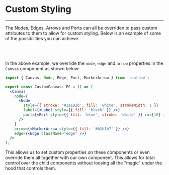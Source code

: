 
<Meta title="Docs/Styling" />

# Custom Styling

---

The Nodes, Edges, Arrows and Ports can all be overriden to pass custom attributes
to them to allow for custom styling. Below is an example of some of the possibilities
you can achieve.

<br />
<div style={{ height: 500, width: 700, position: 'relative', margin: '0 auto', background: 'white' }}>
  <Story id="demos-basic--styling" />
</div>
<br />

In the above example, we override the `node`, `edge` and `arrow` properties
in the `Canvas` component as shown below:

```jsx
import { Canvas, Node, Edge, Port, MarkerArrow } from 'reaflow';

export const CustomCanvas: FC = () => (
  <Canvas
    node={
      <Node
        style={{ stroke: '#1a192b', fill: 'white', strokeWidth: 1 }}
        label={<Label style={{ fill: 'black' }} />}
        port={<Port style={{ fill: 'blue', stroke: 'white' }} rx={10} ry={10} />}
      />
    }
    arrow={<MarkerArrow style={{ fill: '#b1b1b7' }} />}
    edge={<Edge className="edge" />}
  />
);
```

This allows us to set custom properties on these components or even
override them all together with our own component. This allows for
total control over the child components without loosing all the "magic"
under the hood that controls them.
